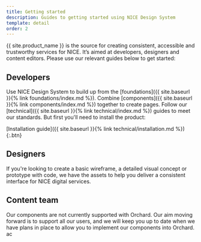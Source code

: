 ```yaml
---
title: Getting started
description: Guides to getting started using NICE Design System
template: detail
order: 2
---
```


{{ site.product_name }} is the source for creating consistent, accessible and trustworthy services for NICE. It’s aimed at developers, designers and content editors. Please use our relevant guides below to get started:

## Developers

Use NICE Design System to build up from the [foundations]({{ site.baseurl }}{% link foundations/index.md %}). Combine [components]({{ site.baseurl }}{% link components/index.md %}) together to create pages. Follow our [technical]({{ site.baseurl }}{% link technical/index.md %}) guides to meet our standards. But first you'll need to install the product:

[Installation guide]({{ site.baseurl }}{% link technical/installation.md %}){:.btn}

## Designers

If you're looking to create a basic wireframe, a detailed visual concept or prototype with code, we have the assets to help you deliver a consistent interface for NICE digital services.

## Content team

Our components are not currently supported with Orchard. Our aim moving forward is to support all our users, and we will keep you up to date when we have plans in place to allow you to implement our components into Orchard.
ac
